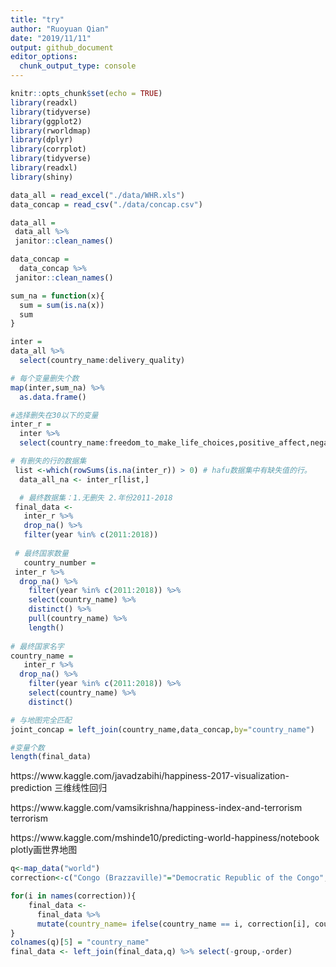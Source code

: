 ```yaml
---
title: "try"
author: "Ruoyuan Qian"
date: "2019/11/11"
output: github_document
editor_options: 
  chunk_output_type: console
---
```


```r
knitr::opts_chunk$set(echo = TRUE)
library(readxl)
library(tidyverse)
library(ggplot2)
library(rworldmap)
library(dplyr)
library(corrplot)
library(tidyverse)
library(readxl)
library(shiny)

```

```r
data_all = read_excel("./data/WHR.xls")
data_concap = read_csv("./data/concap.csv")

```


```r
data_all = 
 data_all %>% 
 janitor::clean_names() 

data_concap = 
  data_concap %>% 
 janitor::clean_names() 

sum_na = function(x){
  sum = sum(is.na(x))
  sum
}

inter = 
data_all %>% 
  select(country_name:delivery_quality) 

# 每个变量删失个数
map(inter,sum_na) %>% 
  as.data.frame()  

#选择删失在30以下的变量
inter_r = 
  inter %>% 
  select(country_name:freedom_to_make_life_choices,positive_affect,negative_affect)

```

```r
# 有删失的行的数据集
 list <-which(rowSums(is.na(inter_r)) > 0) # hafu数据集中有缺失值的行。
  data_all_na <- inter_r[list,]

  # 最终数据集：1.无删失 2.年份2011-2018
 final_data <- 
   inter_r %>% 
   drop_na() %>% 
   filter(year %in% c(2011:2018))
  
 # 最终国家数量
   country_number =
 inter_r %>% 
  drop_na() %>% 
    filter(year %in% c(2011:2018)) %>% 
    select(country_name) %>% 
    distinct() %>% 
    pull(country_name) %>% 
    length()
   
# 最终国家名字  
country_name = 
   inter_r %>% 
  drop_na() %>% 
    filter(year %in% c(2011:2018)) %>% 
    select(country_name) %>% 
    distinct()

# 与地图完全匹配
joint_concap = left_join(country_name,data_concap,by="country_name")

#变量个数
length(final_data)
```

https://www.kaggle.com/javadzabihi/happiness-2017-visualization-prediction
三维线性回归

https://www.kaggle.com/vamsikrishna/happiness-index-and-terrorism
terrorism

https://www.kaggle.com/mshinde10/predicting-world-happiness/notebook
plotly画世界地图



```r

q<-map_data("world")
correction<-c("Congo (Brazzaville)"="Democratic Republic of the Congo","Congo (Kinshasa)"="Republic of Congo","United States"="USA","United Kingdom"= "UK")

for(i in names(correction)){
    final_data <- 
      final_data %>% 
      mutate(country_name= ifelse(country_name == i, correction[i], country_name))
}
colnames(q)[5] = "country_name"
final_data <- left_join(final_data,q) %>% select(-group,-order)
```

```r

```

